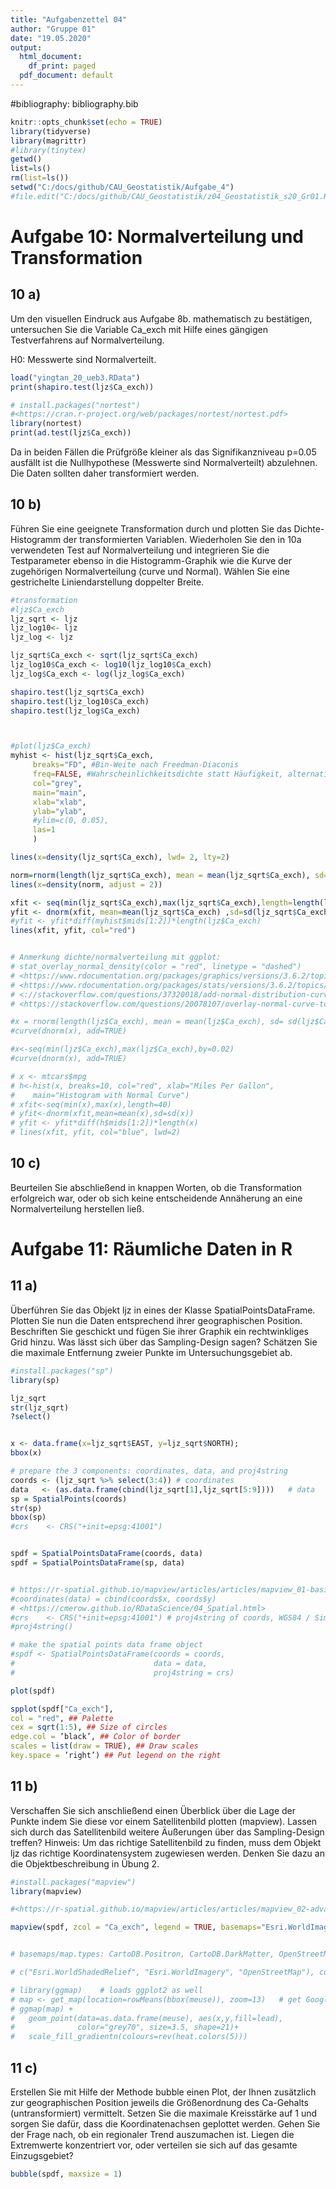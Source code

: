 ```yaml
---
title: "Aufgabenzettel 04"
author: "Gruppe 01"
date: "19.05.2020"
output:
  html_document:
    df_print: paged
  pdf_document: default
---
```


#bibliography: bibliography.bib

```r
knitr::opts_chunk$set(echo = TRUE)
library(tidyverse)
library(magrittr)
#library(tinytex)
getwd()
list=ls()
rm(list=ls())
setwd("C:/docs/github/CAU_Geostatistik/Aufgabe_4")
#file.edit("C:/docs/github/CAU_Geostatistik/z04_Geostatistik_s20_Gr01.Rmd")
```

# Aufgabe 10: Normalverteilung und Transformation

## 10 a) 
Um den visuellen Eindruck aus Aufgabe 8b. mathematisch zu bestätigen,
untersuchen Sie die Variable Ca_exch mit Hilfe eines gängigen Testverfahrens auf Normalverteilung.

H0: Messwerte sind Normalverteilt.

```r
load("yingtan_20_ueb3.RData")
print(shapiro.test(ljz$Ca_exch))

# install.packages("nortest")
#<https://cran.r-project.org/web/packages/nortest/nortest.pdf>
library(nortest)
print(ad.test(ljz$Ca_exch))
```

Da in beiden Fällen die Prüfgröße kleiner als das Signifikanzniveau p=0.05 ausfällt ist die Nullhypothese (Messwerte sind Normalverteilt) abzulehnen. Die Daten sollten daher transformiert werden.

## 10 b)

Führen Sie eine geeignete Transformation durch und plotten Sie das Dichte-Histogramm der transformierten Variablen. 
Wiederholen Sie den in 10a verwendeten Test auf Normalverteilung und integrieren Sie die Testparameter ebenso in die Histogramm-Graphik wie die Kurve der zugehörigen
Normalverteilung (curve und Normal).
Wählen Sie eine gestrichelte Liniendarstellung doppelter Breite. 

```r
#transformation
#ljz$Ca_exch
ljz_sqrt <- ljz
ljz_log10<- ljz
ljz_log <- ljz

ljz_sqrt$Ca_exch <- sqrt(ljz_sqrt$Ca_exch)
ljz_log10$Ca_exch <- log10(ljz_log10$Ca_exch)
ljz_log$Ca_exch <- log(ljz_log$Ca_exch)

shapiro.test(ljz_sqrt$Ca_exch)
shapiro.test(ljz_log10$Ca_exch)
shapiro.test(ljz_log$Ca_exch)



#plot(ljz$Ca_exch)
myhist <- hist(ljz_sqrt$Ca_exch, 
     breaks="FD", #Bin-Weite nach Freedman-Diaconis
     freq=FALSE, #Wahrscheinlichkeitsdichte statt Häufigkeit, alternative prob=TRUE
     col="grey",
     main="main", 
     xlab="xlab", 
     ylab="ylab",
     #ylim=c(0, 0.05),
     las=1
     )

lines(x=density(ljz_sqrt$Ca_exch), lwd= 2, lty=2)

norm=rnorm(length(ljz_sqrt$Ca_exch), mean = mean(ljz_sqrt$Ca_exch), sd= sd(ljz_sqrt$Ca_exch))
lines(x=density(norm, adjust = 2))

xfit <- seq(min(ljz_sqrt$Ca_exch),max(ljz_sqrt$Ca_exch),length=length(ljz_sqrt$Ca_exch))
yfit <- dnorm(xfit, mean=mean(ljz_sqrt$Ca_exch) ,sd=sd(ljz_sqrt$Ca_exch))
#yfit <- yfit*diff(myhist$mids[1:2])*length(ljz$Ca_exch)
lines(xfit, yfit, col="red")


# Anmerkung dichte/normalverteilung mit ggplot: 
# stat_overlay_normal_density(color = "red", linetype = "dashed")
# <https://www.rdocumentation.org/packages/graphics/versions/3.6.2/topics/curve>
# <https://www.rdocumentation.org/packages/stats/versions/3.6.2/topics/Normal>
# <://stackoverflow.com/questions/37320018/add-normal-distribution-curve-to-histogram-r>
# <https://stackoverflow.com/questions/20078107/overlay-normal-curve-to-histogram-in-r>

#x = rnorm(length(ljz$Ca_exch), mean = mean(ljz$Ca_exch), sd= sd(ljz$Ca_exch))
#curve(dnorm(x), add=TRUE)

#x<-seq(min(ljz$Ca_exch),max(ljz$Ca_exch),by=0.02)
#curve(dnorm(x), add=TRUE)

# x <- mtcars$mpg
# h<-hist(x, breaks=10, col="red", xlab="Miles Per Gallon",
#    main="Histogram with Normal Curve")
# xfit<-seq(min(x),max(x),length=40)
# yfit<-dnorm(xfit,mean=mean(x),sd=sd(x))
# yfit <- yfit*diff(h$mids[1:2])*length(x)
# lines(xfit, yfit, col="blue", lwd=2)
```


## 10 c)

Beurteilen Sie abschließend in knappen Worten, ob die Transformation erfolgreich war, oder ob sich keine entscheidende Annäherung an eine Normalverteilung herstellen ließ.



# Aufgabe 11: Räumliche Daten in R

## 11 a)

Überführen Sie das Objekt ljz in eines der Klasse SpatialPointsDataFrame.
Plotten Sie nun die Daten entsprechend ihrer geographischen Position. Beschriften Sie geschickt und fügen Sie ihrer Graphik ein rechtwinkliges Grid
hinzu. Was lässt sich über das Sampling-Design sagen? Schätzen Sie die maximale Entfernung zweier Punkte im Untersuchungsgebiet ab. 

```r
#install.packages("sp")
library(sp)

ljz_sqrt
str(ljz_sqrt)
?select()


x <- data.frame(x=ljz_sqrt$EAST, y=ljz_sqrt$NORTH);
bbox(x)

# prepare the 3 components: coordinates, data, and proj4string
coords <- (ljz_sqrt %>% select(3:4)) # coordinates 
data   <- (as.data.frame(cbind(ljz_sqrt[1],ljz_sqrt[5:9])))   # data
sp = SpatialPoints(coords)
str(sp)
bbox(sp)
#crs    <- CRS("+init=epsg:41001")


spdf = SpatialPointsDataFrame(coords, data)
spdf = SpatialPointsDataFrame(sp, data)


# https://r-spatial.github.io/mapview/articles/articles/mapview_01-basics.html 
#coordinates(data) = cbind(coords$x, coords$y)
# <https://cmerow.github.io/RDataScience/04_Spatial.html>
#crs    <- CRS("+init=epsg:41001") # proj4string of coords, WGS84 / Simple Mercator
#proj4string()

# make the spatial points data frame object
#spdf <- SpatialPointsDataFrame(coords = coords,
#                               data = data, 
#                               proj4string = crs)

plot(spdf)

spplot(spdf["Ca_exch"],
col = "red", ## Palette
cex = sqrt(1:5), ## Size of circles
edge.col = ’black’, ## Color of border
scales = list(draw = TRUE), ## Draw scales
key.space = ’right’) ## Put legend on the right
```


## 11 b)

Verschaffen Sie sich anschließend einen Überblick über die Lage der
Punkte indem Sie diese vor einem Satellitenbild plotten (mapview). Lassen
sich durch das Satellitenbild weitere Äußerungen über das Sampling-Design
treffen?
Hinweis: Um das richtige Satellitenbild zu finden, muss dem Objekt ljz das
richtige Koordinatensystem zugewiesen werden. Denken Sie dazu an die
Objektbeschreibung in Übung 2.

```r
#install.packages("mapview")
library(mapview)

#<https://r-spatial.github.io/mapview/articles/articles/mapview_02-advanced.html>

mapview(spdf, zcol = "Ca_exch", legend = TRUE, basemaps="Esri.WorldImagery") 


# basemaps/map.types: CartoDB.Positron, CartoDB.DarkMatter, OpenStreetMap, Esri.WorldImagery, OpenTopoMap

# c("Esri.WorldShadedRelief", "Esri.WorldImagery", "OpenStreetMap"), color = #"grey40")

# library(ggmap)    # loads ggplot2 as well
# map <- get_map(location=rowMeans(bbox(meuse)), zoom=13)   # get Google map
# ggmap(map) + 
#   geom_point(data=as.data.frame(meuse), aes(x,y,fill=lead), 
#              color="grey70", size=3.5, shape=21)+
#   scale_fill_gradientn(colours=rev(heat.colors(5)))

```


## 11 c)

Erstellen Sie mit Hilfe der Methode bubble einen Plot, der Ihnen zusätzlich
zur geographischen Position jeweils die Größenordnung des Ca-Gehalts
(untransformiert) vermittelt. Setzen Sie die maximale Kreisstärke auf 1 und
sorgen Sie dafür, dass die Koordinatenachsen geplottet werden. Gehen Sie
der Frage nach, ob ein regionaler Trend auszumachen ist. Liegen die Extremwerte konzentriert vor, oder verteilen sie sich auf das gesamte Einzugsgebiet?

```r

bubble(spdf, maxsize = 1)

```

